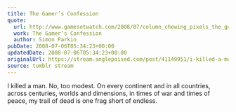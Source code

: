 ```yaml
---
title: The Gamer’s Confession
quote:
  url: http://www.gamesetwatch.com/2008/07/column_chewing_pixels_the_game.php
  work: The Gamer’s Confession
  author: Simon Parkin
pubDate: 2008-07-06T05:34:23+00:00
updatedDate: 2008-07-06T05:34:23+00:00
originalUrl: https://stream.anglepoised.com/post/41149951/i-killed-a-man-no-too-modest-on-every-continent
source: tumblr stream
---
```


I killed a man. No, too modest. On every continent and in all countries, across centuries, worlds and dimensions, in times of war and times of peace, my trail of dead is one frag short of endless.
